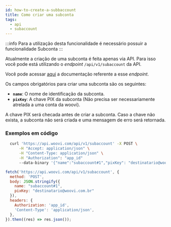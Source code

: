 ```yaml
---
id: how-to-create-a-subbaccount
title: Como criar uma subconta
tags:
  - api
  - subaccount
---
```



:::info
Para a utilização desta funcionalidade é necessário possuir a funcionalidade Subconta
:::

Atualmente a criação de uma subconta é feita apenas via API. Para isso você pode está utilizando o _endpoint_ `/api/v1/subaccount` da API.

Você pode acessar [aqui](https://developers.woovi.com.br/api#tag/sub-account-(request-access)/paths/~1api~1v1~1subaccount/post)
a documentação referente a esse _endpoint_.

Os campos obrigatórios para criar uma subconta são os seguintes:

- **`name`**: O nome de identificação da subconta.
- **`pixKey`**: A chave PIX da subconta (Não precisa ser necessariamente atrelada a uma conta da woovi).

A chave PIX será checada antes de criar a subconta. Caso a chave não exista, a subconta não será criada e uma mensagem de erro será retornada.

### Exemplos em código

<Tabs>
  <TabItem value="shell-curl" label="Shell + cURL" default>

```sh
  curl 'https://api.woovi.com/api/v1/subaccount' -X POST \
      -H "Accept: application/json" \
      -H "Content-Type: application/json" \
      -H "Authorization": "app_id"
      --data-binary '{"name":"subaccount#1","pixKey": "destinatario@woovi.com.br"}'
```

  </TabItem>
  <TabItem value="javascript" label="JavaScript + Fetch" default>

```js
fetch('https://api.woovi.com/api/v1/subaccount', {
  method: 'POST',
  body: JSON.stringify({
    name: "subaccount#1",
    pixKey: "destinatario@woovi.com.br"
  }),
  headers: {
    Authorization: 'app_id',
    'Content-Type': 'application/json',
  },
}).then((res) => res.json());
```

  </TabItem>
</Tabs>
